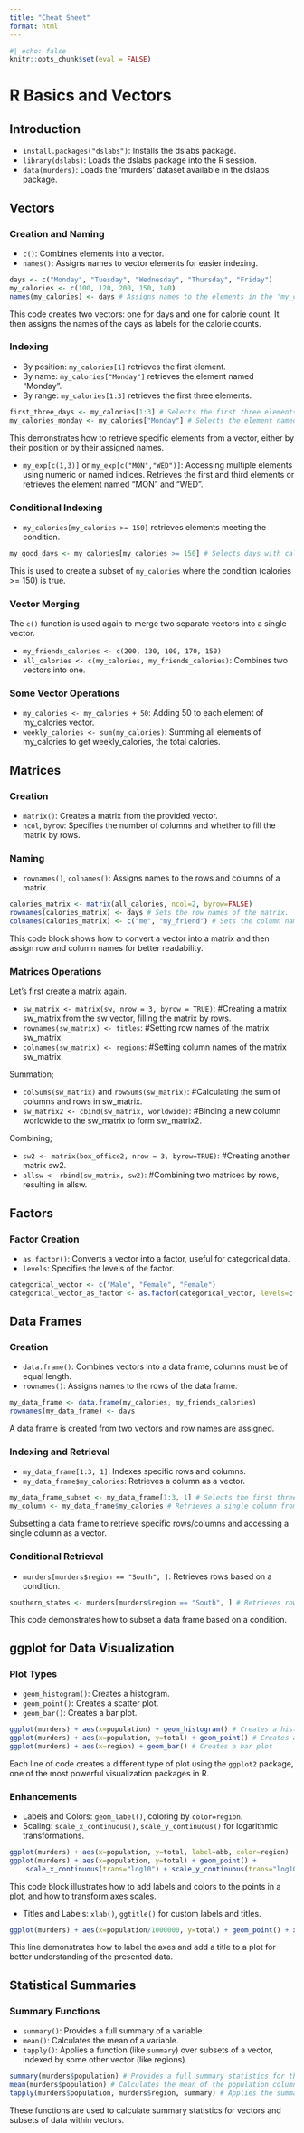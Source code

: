 ```yaml
---
title: "Cheat Sheet"
format: html
---
```


```r
#| echo: false
knitr::opts_chunk$set(eval = FALSE)
```

# R Basics and Vectors

## Introduction

-   `install.packages("dslabs")`: Installs the dslabs package.
-   `library(dslabs)`: Loads the dslabs package into the R session.
-   `data(murders)`: Loads the 'murders' dataset available in the dslabs package.

## Vectors

### Creation and Naming

-   `c()`: Combines elements into a vector.
-   `names()`: Assigns names to vector elements for easier indexing.

```r
days <- c("Monday", "Tuesday", "Wednesday", "Thursday", "Friday")
my_calories <- c(100, 120, 200, 150, 140)
names(my_calories) <- days # Assigns names to the elements in the 'my_calories' vector
```

This code creates two vectors: one for days and one for calorie count. It then assigns the names of the days as labels for the calorie counts.

### Indexing

-   By position: `my_calories[1]` retrieves the first element.
-   By name: `my_calories["Monday"]` retrieves the element named "Monday".
-   By range: `my_calories[1:3]` retrieves the first three elements.

```r
first_three_days <- my_calories[1:3] # Selects the first three elements
my_calories_monday <- my_calories["Monday"] # Selects the element named "Monday"
```

This demonstrates how to retrieve specific elements from a vector, either by their position or by their assigned names.

-   `my_exp[c(1,3)]` or `my_exp[c("MON","WED")]`: Accessing multiple elements using numeric or named indices. Retrieves the first and third elements or retrieves the element named "MON" and "WED".

### Conditional Indexing

-   `my_calories[my_calories >= 150]` retrieves elements meeting the condition.

```r
my_good_days <- my_calories[my_calories >= 150] # Selects days with calorie counts of 150 or more
```

This is used to create a subset of `my_calories` where the condition (calories >= 150) is true.

### Vector Merging

The `c()` function is used again to merge two separate vectors into a single vector.

-   `my_friends_calories <- c(200, 130, 100, 170, 150)`
-   `all_calories <- c(my_calories, my_friends_calories)`: Combines two vectors into one.

### Some Vector Operations

-   `my_calories <- my_calories + 50`: Adding 50 to each element of my_calories vector.
-   `weekly_calories <- sum(my_calories)`: Summing all elements of my_calories to get weekly_calories, the total calories.


## Matrices

### Creation

-   `matrix()`: Creates a matrix from the provided vector.
-   `ncol`, `byrow`: Specifies the number of columns and whether to fill the matrix by rows.

### Naming

-   `rownames()`, `colnames()`: Assigns names to the rows and columns of a matrix.

```r
calories_matrix <- matrix(all_calories, ncol=2, byrow=FALSE)
rownames(calories_matrix) <- days # Sets the row names of the matrix.
colnames(calories_matrix) <- c("me", "my_friend") # Sets the column names of the matrix.
```

This code block shows how to convert a vector into a matrix and then assign row and column names for better readability.

### Matrices Operations 

Let's first create a matrix again.

-   `sw_matrix <- matrix(sw, nrow = 3, byrow = TRUE)`: #Creating a matrix sw_matrix from the sw vector, filling the matrix by rows.
-   `rownames(sw_matrix) <- titles`: #Setting row names of the matrix sw_matrix.
-   `colnames(sw_matrix) <- regions`: #Setting column names of the matrix sw_matrix.

Summation;

-   `colSums(sw_matrix)` and `rowSums(sw_matrix)`: #Calculating the sum of columns and rows in sw_matrix.
-   `sw_matrix2 <- cbind(sw_matrix, worldwide)`: #Binding a new column worldwide to the sw_matrix to form sw_matrix2.

Combining;

-   `sw2 <- matrix(box_office2, nrow = 3, byrow=TRUE)`: #Creating another matrix sw2.
-   `allsw <- rbind(sw_matrix, sw2)`: #Combining two matrices by rows, resulting in allsw.


## Factors

### Factor Creation

-   `as.factor()`: Converts a vector into a factor, useful for categorical data.
-   `levels`: Specifies the levels of the factor.

```r
categorical_vector <- c("Male", "Female", "Female")
categorical_vector_as_factor <- as.factor(categorical_vector, levels=c("Male", "Female"))
```

## Data Frames

### Creation

-   `data.frame()`: Combines vectors into a data frame, columns must be of equal length.
-   `rownames()`: Assigns names to the rows of the data frame.

```r
my_data_frame <- data.frame(my_calories, my_friends_calories)
rownames(my_data_frame) <- days 
```

A data frame is created from two vectors and row names are assigned.

### Indexing and Retrieval

-   `my_data_frame[1:3, 1]`: Indexes specific rows and columns.
-   `my_data_frame$my_calories`: Retrieves a column as a vector.

```r
my_data_frame_subset <- my_data_frame[1:3, 1] # Selects the first three rows of the first column
my_column <- my_data_frame$my_calories # Retrieves a single column from the data frame
```

Subsetting a data frame to retrieve specific rows/columns and accessing a single column as a vector.

### Conditional Retrieval

-   `murders[murders$region == "South", ]`: Retrieves rows based on a condition.

```r
southern_states <- murders[murders$region == "South", ] # Retrieves rows where the region is 'South'
```

This code demonstrates how to subset a data frame based on a condition.

## ggplot for Data Visualization

### Plot Types

-   `geom_histogram()`: Creates a histogram.
-   `geom_point()`: Creates a scatter plot.
-   `geom_bar()`: Creates a bar plot.


```r
ggplot(murders) + aes(x=population) + geom_histogram() # Creates a histogram
ggplot(murders) + aes(x=population, y=total) + geom_point() # Creates a scatter plot
ggplot(murders) + aes(x=region) + geom_bar() # Creates a bar plot
```

Each line of code creates a different type of plot using the `ggplot2` package, one of the most powerful visualization packages in R.

### Enhancements

-   Labels and Colors: `geom_label()`, coloring by `color=region`.
-   Scaling: `scale_x_continuous()`, `scale_y_continuous()` for logarithmic transformations.

```r
ggplot(murders) + aes(x=population, y=total, label=abb, color=region) + geom_label()
ggplot(murders) + aes(x=population, y=total) + geom_point() +
    scale_x_continuous(trans="log10") + scale_y_continuous(trans="log10")
```

This code block illustrates how to add labels and colors to the points in a plot, and how to transform axes scales.

-   Titles and Labels: `xlab()`, `ggtitle()` for custom labels and titles.

```r
ggplot(murders) + aes(x=population/1000000, y=total) + geom_point() + xlab("Population in millions") + ggtitle("Number of murders vs population in US states")
```

This line demonstrates how to label the axes and add a title to a plot for better understanding of the presented data.

## Statistical Summaries

### Summary Functions

-   `summary()`: Provides a full summary of a variable.
-   `mean()`: Calculates the mean of a variable.
-   `tapply()`: Applies a function (like `summary`) over subsets of a vector, indexed by some other vector (like regions).

```r
summary(murders$population) # Provides a full summary statistics for the population column
mean(murders$population) # Calculates the mean of the population column
tapply(murders$population, murders$region, summary) # Applies the summary function to subsets of population based on the region
```

These functions are used to calculate summary statistics for vectors and subsets of data within vectors.

